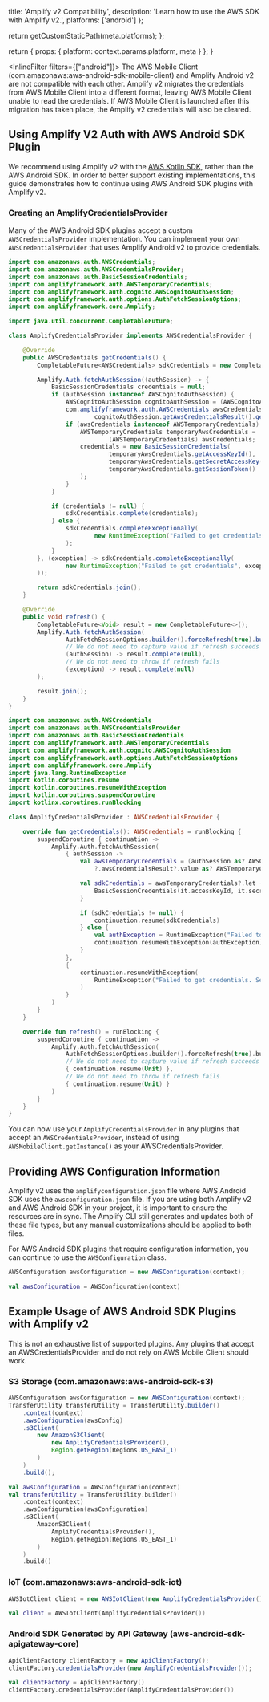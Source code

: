 
  title: 'Amplify v2 Compatibility',
  description:
    'Learn how to use the AWS SDK with Amplify v2.',
  platforms: ['android']
};

  return getCustomStaticPath(meta.platforms);
};

  return {
    props: {
      platform: context.params.platform,
      meta
    }
  };
}

<InlineFilter filters={["android"]}>
<Callout warning>
The AWS Mobile Client (com.amazonaws:aws-android-sdk-mobile-client) and Amplify Android v2 are not compatible with each other. Amplify v2 migrates the credentials from AWS Mobile Client into a different format, leaving AWS Mobile Client unable to read the credentials. If AWS Mobile Client is launched after this migration has taken place, the Amplify v2 credentials will also be cleared.
</Callout>

## Using Amplify V2 Auth with AWS Android SDK Plugin

We recommend using Amplify v2 with the [AWS Kotlin SDK](https://aws.amazon.com/sdk-for-kotlin/), rather than the AWS Android SDK. In order to better support existing implementations, this guide demonstrates how to continue using AWS Android SDK plugins with Amplify v2.

### Creating an AmplifyCredentialsProvider

Many of the AWS Android SDK plugins accept a custom `AWSCredentialsProvider` implementation. You can implement your own `AWSCredentialsProvider` that uses Amplify Android v2 to provide credentials. 

<BlockSwitcher>
<Block name="Java">

```java
import com.amazonaws.auth.AWSCredentials;
import com.amazonaws.auth.AWSCredentialsProvider;
import com.amazonaws.auth.BasicSessionCredentials;
import com.amplifyframework.auth.AWSTemporaryCredentials;
import com.amplifyframework.auth.cognito.AWSCognitoAuthSession;
import com.amplifyframework.auth.options.AuthFetchSessionOptions;
import com.amplifyframework.core.Amplify;

import java.util.concurrent.CompletableFuture;

class AmplifyCredentialsProvider implements AWSCredentialsProvider {

    @Override
    public AWSCredentials getCredentials() {
        CompletableFuture<AWSCredentials> sdkCredentials = new CompletableFuture<>();

        Amplify.Auth.fetchAuthSession((authSession) -> {
            BasicSessionCredentials credentials = null;
            if (authSession instanceof AWSCognitoAuthSession) {
                AWSCognitoAuthSession cognitoAuthSession = (AWSCognitoAuthSession) authSession;
                com.amplifyframework.auth.AWSCredentials awsCredentials =
                        cognitoAuthSession.getAwsCredentialsResult().getValue();
                if (awsCredentials instanceof AWSTemporaryCredentials) {
                    AWSTemporaryCredentials temporaryAwsCredentials =
                            (AWSTemporaryCredentials) awsCredentials;
                    credentials = new BasicSessionCredentials(
                            temporaryAwsCredentials.getAccessKeyId(),
                            temporaryAwsCredentials.getSecretAccessKey(),
                            temporaryAwsCredentials.getSessionToken()
                    );
                }
            }

            if (credentials != null) {
                sdkCredentials.complete(credentials);
            } else {
                sdkCredentials.completeExceptionally(
                        new RuntimeException("Failed to get credentials")
                );
            }
        }, (exception) -> sdkCredentials.completeExceptionally(
                new RuntimeException("Failed to get credentials", exception)
        ));

        return sdkCredentials.join();
    }

    @Override
    public void refresh() {
        CompletableFuture<Void> result = new CompletableFuture<>();
        Amplify.Auth.fetchAuthSession(
                AuthFetchSessionOptions.builder().forceRefresh(true).build(),
                // We do not need to capture value if refresh succeeds
                (authSession) -> result.complete(null),
                // We do not need to throw if refresh fails
                (exception) -> result.complete(null)
        );

        result.join();
    }
}
```

</Block>
<Block name="Kotlin">

```kotlin
import com.amazonaws.auth.AWSCredentials
import com.amazonaws.auth.AWSCredentialsProvider
import com.amazonaws.auth.BasicSessionCredentials
import com.amplifyframework.auth.AWSTemporaryCredentials
import com.amplifyframework.auth.cognito.AWSCognitoAuthSession
import com.amplifyframework.auth.options.AuthFetchSessionOptions
import com.amplifyframework.core.Amplify
import java.lang.RuntimeException
import kotlin.coroutines.resume
import kotlin.coroutines.resumeWithException
import kotlin.coroutines.suspendCoroutine
import kotlinx.coroutines.runBlocking

class AmplifyCredentialsProvider : AWSCredentialsProvider {

    override fun getCredentials(): AWSCredentials = runBlocking {
        suspendCoroutine { continuation ->
            Amplify.Auth.fetchAuthSession(
                { authSession ->
                    val awsTemporaryCredentials = (authSession as? AWSCognitoAuthSession)
                        ?.awsCredentialsResult?.value as? AWSTemporaryCredentials

                    val sdkCredentials = awsTemporaryCredentials?.let {
                        BasicSessionCredentials(it.accessKeyId, it.secretAccessKey, it.sessionToken)
                    }

                    if (sdkCredentials != null) {
                        continuation.resume(sdkCredentials)
                    } else {
                        val authException = RuntimeException("Failed to get credentials")
                        continuation.resumeWithException(authException)
                    }
                },
                {
                    continuation.resumeWithException(
                        RuntimeException("Failed to get credentials. See exception.", it)
                    )
                }
            )
        }
    }

    override fun refresh() = runBlocking {
        suspendCoroutine { continuation ->
            Amplify.Auth.fetchAuthSession(
                AuthFetchSessionOptions.builder().forceRefresh(true).build(),
                // We do not need to capture value if refresh succeeds
                { continuation.resume(Unit) },
                // We do not need to throw if refresh fails
                { continuation.resume(Unit) }
            )
        }
    }
}
```

</Block>
</BlockSwitcher>

You can now use your `AmplifyCredentialsProvider` in any plugins that accept an `AWSCredentialsProvider`, instead of using `AWSMobileClient.getInstance()` as your AWSCredentialsProvider.


## Providing AWS Configuration Information

Amplify v2 uses the `amplifyconfiguration.json` file where AWS Android SDK uses the `awsconfiguration.json` file. If you are using both Amplify v2 and AWS Android SDK in your project, it is important to ensure the resources are in sync. The Amplify CLI still generates and updates both of these file types, but any manual customizations should be applied to both files.

For AWS Android SDK plugins that require configuration information, you can continue to use the `AWSConfiguration` class.

<BlockSwitcher>
<Block name="Java">

```java
AWSConfiguration awsConfiguration = new AWSConfiguration(context);
```

</Block>
<Block name="Kotlin">

```kotlin
val awsConfiguration = AWSConfiguration(context)
```

</Block>
</BlockSwitcher>

## Example Usage of  AWS Android SDK Plugins with Amplify v2

This is not an exhaustive list of supported plugins. Any plugins that accept an AWSCredentialsProvider and do not rely on AWS Mobile Client should work.

### S3 Storage (com.amazonaws:aws-android-sdk-s3)

<BlockSwitcher>
<Block name="Java">

```java
AWSConfiguration awsConfiguration = new AWSConfiguration(context);
TransferUtility transferUtility = TransferUtility.builder()
    .context(context)
    .awsConfiguration(awsConfig)
    .s3Client(
        new AmazonS3Client(
            new AmplifyCredentialsProvider(),
            Region.getRegion(Regions.US_EAST_1)
        )
    )
    .build();
```

</Block>
<Block name="Kotlin">

```kotlin
val awsConfiguration = AWSConfiguration(context)
val transferUtility = TransferUtility.builder()
    .context(context)
    .awsConfiguration(awsConfiguration)
    .s3Client(
        AmazonS3Client(
            AmplifyCredentialsProvider(),
            Region.getRegion(Regions.US_EAST_1)
        )
    )
    .build()
```

</Block>
</BlockSwitcher>

### IoT (com.amazonaws:aws-android-sdk-iot)

<BlockSwitcher>
<Block name="Java">

```java
AWSIotClient client = new AWSIotClient(new AmplifyCredentialsProvider());

```

</Block>
<Block name="Kotlin">

```kotlin
val client = AWSIotClient(AmplifyCredentialsProvider())
```

</Block>
</BlockSwitcher>



### Android SDK Generated by API Gateway (aws-android-sdk-apigateway-core)

<BlockSwitcher>
<Block name="Java">

```java
ApiClientFactory clientFactory = new ApiClientFactory();
clientFactory.credentialsProvider(new AmplifyCredentialsProvider());
```

</Block>
<Block name="Kotlin">

```kotlin
val clientFactory = ApiClientFactory()
clientFactory.credentialsProvider(AmplifyCredentialsProvider())
```

</Block>
</BlockSwitcher>

</InlineFilter>

